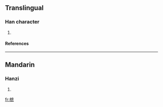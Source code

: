 ==Translingual==
===Han character===
{{Han char|rn=75|rad=木|as=11|sn=15|four=|canj=木戈廿火 (DITF)}}
# {{defn|Han|sort=木11}}
====References====
{{Han ref|kx=0550.170|dkj=15447|dj=0938.100|hdz=21283.080|uh=6A1C|ud=27164}}

----
==Mandarin==
===Hanzi===
{{cmn-hanzi|pin=[[shù]] (shu4)|wg=shu<sup>4</sup>}}
# {{defn|Mandarin}}

[[fr:樜]]